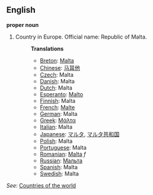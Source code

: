 ==English==

'''proper noun'''

# Country in Europe. Official name: Republic of Malta.
#:'''Translations'''
#:*[[Breton]]: [[Malta]]
#:*[[Chinese]]: [[马耳他]]
#:*[[Czech]]: Malta
#:*[[Danish]]: Malta
#:*[[Dutch]]: Malta
#:*[[Esperanto]]: [[Malto]]
#:*[[Finnish]]: Malta
#:*[[French]]: [[Malte]]
#:*[[German]]: Malta
#:*[[Greek]]: [[Μάλτα]]
#:*[[Italian]]: Malta
#:*[[Japanese]]: [[マルタ]], [[マルタ共和国]]
#:*[[Polish]]: Malta
#:*[[Portuguese]]: Malta
#:*[[Romanian]]: [[Malta]] ''f''
#:*[[Russian]]: [[Мальта]]
#:*[[Spanish]]: Malta
#:*[[Swedish]]: Malta

''See'': [[Countries of the world]]